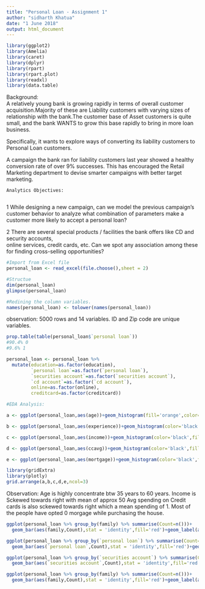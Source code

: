 ---
title: "Personal Loan - Assignment 1"
author: "sidharth Khatua"
date: "1 June 2018"
output: html_document
---

```{r,warning=FALSE,message=FALSE}
library(ggplot2)
library(Amelia)
library(caret)
library(dplyr)
library(rpart)
library(rpart.plot)
library(readxl)
library(data.table)
```

Background:								
A relatively young bank is growing rapidly in terms of overall customer acquisition.Majority of these are Liability customers with varying sizes of relationship with the bank.The customer base of Asset customers is quite small, and the bank WANTS to grow this base rapidly to bring in more loan business. 								
									
Specifically, it wants to explore ways of converting its liability customers to Personal Loan customers.								
									
A campaign the bank ran for liability customers last year showed a healthy conversion rate of over 9% successes. This has encouraged the Retail Marketing department to devise smarter campaigns with better target marketing.								
									
	Analytics Objectives:								
									
1	While designing a new campaign, can we model the previous campaign's customer behavior to analyze what combination of parameters make a customer more likely to accept a personal loan?								
									
2	There are several special products / facilities the bank offers like CD and security accounts, 								
	online services, credit cards, etc. Can we spot any association among these for finding cross-selling opportunities?								


```{r}
#Import from Excel file
personal_loan <- read_excel(file.choose(),sheet = 2)

#Structue
dim(personal_loan)
glimpse(personal_loan)

#Redining the column variables.
names(personal_loan) <- tolower(names(personal_loan))

```
observation:
5000 rows and 14 variables.
ID and Zip code are unique variables.
```{r}
prop.table(table(personal_loan$`personal loan`))
#90.4% 0
#9.6% 1
```
```{r}
personal_loan <- personal_loan %>% 
  mutate(education=as.factor(education),
         `personal loan`=as.factor(`personal loan`),
         `securities account`=as.factor(`securities account`),
         `cd account`=as.factor(`cd account`),
         online=as.factor(online),
         creditcard=as.factor(creditcard))

#EDA Analysis:

a <- ggplot(personal_loan,aes(age))+geom_histogram(fill='orange',color='black')+ggtitle('Age')

b <- ggplot(personal_loan,aes(experience))+geom_histogram(color='black',fill='orange')+ggtitle('Experience')

c <- ggplot(personal_loan,aes(income))+geom_histogram(color='black',fill='orange')+ggtitle('Income')#right sckewed

d <- ggplot(personal_loan,aes(ccavg))+geom_histogram(color='black',fill='orange')+ggtitle('Ccavg')

e <- ggplot(personal_loan,aes(mortgage))+geom_histogram(color='black',fill='orange')+ggtitle('Mortgage')

library(gridExtra)
library(plotly)
grid.arrange(a,b,c,d,e,ncol=3)
```
Observation:
Age is highly concentrate btw 35 years to 60 years.
Income is Sckewed towards right with mean of approx 50
Avg spending on Credit cards is also sckewed towards right which a mean spending of 1.
Most of the people have opted 0 morgage while purchasing the house.
```{r}
ggplot(personal_loan %>% group_by(family) %>% summarise(Count=n()))+
  geom_bar(aes(family,Count),stat = 'identity',fill='red')+geom_label(aes(family,Count,label=Count))+ggtitle('Family')

ggplot(personal_loan %>% group_by(`personal loan`) %>% summarise(Count=n()))+
  geom_bar(aes(`personal loan`,Count),stat = 'identity',fill='red')+geom_label(aes(`personal loan`,Count,label=Count))+ggtitle('Personal loan-Target variable')

ggplot(personal_loan %>% group_by(`securities account`) %>% summarise(Count=n()))+
  geom_bar(aes(`securities account`,Count),stat = 'identity',fill='red')+geom_label(aes(`securities account`,Count,label=Count))+ggtitle('Security Deposit')

ggplot(personal_loan %>% group_by(family) %>% summarise(Count=n()))+
  geom_bar(aes(family,Count),stat = 'identity',fill='red')+geom_label(aes(family,Count,label=Count))+ggtitle('Family')

```


